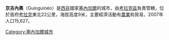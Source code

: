 {{Infobox Settlement
<!--See Template:Infobox Settlement for additional fields that may be available-->
<!--See the Table at Infobox Settlement for all fields and descriptions of usage-->
<!-- Basic info  ---------------->
|official_name          = 京吉內奧
|other_name             =
|native_name            =  <!-- for cities whose native name is not in English -->
|nickname               = 
|settlement_type        = <!--For Town or Village (Leave blank for the default City)-->
|motto                  =
<!-- images and maps  ----------->
|image_skyline          = 
|imagesize              = 
|image_caption          = 
|image_flag             = 
|flag_size              =
|image_seal             = 
|seal_size              =
|image_shield           = 
|shield_size            =
|image_blank_emblem     =
|blank_emblem_type      =
|blank_emblem_size      =
|image_map              = <!-- SN-Bakel.png -->
|mapsize                = 250px
|map_caption            = 
|image_map1             = 
|mapsize1               = 
|map_caption1           = 
|image_dot_map          =
|dot_mapsize            =
|dot_map_caption        =
|dot_x =  |dot_y =
|pushpin_map            =Senegal <!-- the name of a location map as per http://en.wikipedia.org/wiki/Template:Location_map -->
|pushpin_label_position = <!-- the position of the pushpin label: left, right, top, bottom, none -->
|pushpin_map_caption    =
|pushpin_mapsize        =
<!-- Location ------------------>
|subdivision_type       = 國家
|subdivision_name       = {{SEN}}
|subdivision_type1      = 區
|subdivision_name1      = [[考拉克區|考拉克區]]
|subdivision_type2      = 
|subdivision_name2      = 
<!-- Politics ----------------->
|government_footnotes   =
|government_type        = 
|leader_title           = 
|leader_name            = 
|leader_title1          =  <!-- for places with, say, both a mayor and a city manager -->
|leader_name1           =
|established_title      =  <!-- Settled -->
|established_date       = 
<!-- Area    --------------------->
|longitude         = 
|Latitude           =
|area_land_km2            = <!--See table @ Template:Infobox Settlement for details on automatic unit conversion-->
|Altitude           = 11米
|area_total_sq_mi         =
|area_land_sq_mi          =
|area_water_sq_mi         =
|area_water_percent       =
<!-- Population   ----------------------->
|population_as_of               =2007
|population_footnotes           =
|population_note                =
|population_total               =15627
|population_density_km2         =
|population_density_sq_mi       =
<!-- General information  --------------->
|timezone               = [[格林威治時間|格林威治時間]]
|utc_offset             = +0
|timezone_DST           = 
|utc_offset_DST         = 
|latd=14 |latm=16  |lats=0  |latNS=N
|longd=15|longm=57 |longs=0 |longEW=W
|coordinates_display    = inline,title
|coordinates_type       = type:city_region:SN
|elevation_footnotes    =  <!--for references: use <ref> </ref> tags-->
|elevation_m            = 9
|elevation_ft           =
<!-- Area/postal codes & others -------->
|postal_code_type       =  <!-- enter ZIP code, Postcode, Post code, Postal code... -->
|postal_code            =
|area_code              =
|website                = www.guinguineo-ville.com
|footnotes              = 
}} 

'''京吉內奧'''（Guinguinéo）是[[西非|西非]]國家[[塞內加爾|塞內加爾]]的城市，由[[考拉克區|考拉克區]]負責管轄，位於首府[[考拉克|考拉克]]東北22公里，海拔高度9米，主要經濟活動有[[農業|農業]]和貿易，2007年人口15,627。

{{Senegal-stub}}

[[Category:塞內加爾城市|Category:塞內加爾城市]]